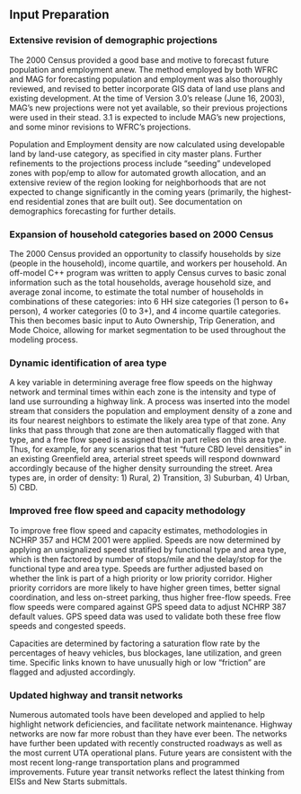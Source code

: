## Input Preparation
### Extensive revision of demographic projections
The 2000 Census provided a good base and motive to forecast future population and employment anew.  The method employed by both WFRC and MAG for forecasting population and employment was also thoroughly reviewed, and revised to better incorporate GIS data of land use plans and existing development.  At the time of Version 3.0’s release (June 16, 2003), MAG’s new projections were not yet available, so their previous projections were used in their stead.  3.1 is expected to include MAG’s new projections, and some minor revisions to WFRC’s projections.  

Population and Employment density are now calculated using developable land by land-use category, as specified in city master plans. Further refinements to the projections process include “seeding” undeveloped zones with pop/emp to allow for automated growth allocation, and an extensive review of the region looking for neighborhoods that are not expected to change significantly in the coming years (primarily, the highest-end residential zones that are built out).  See documentation on demographics forecasting for further details.  

### Expansion of household categories based on 2000 Census
The 2000 Census provided an opportunity to classify households by size (people in the household), income quartile, and workers per household.  An off-model C++ program was written to apply Census curves to basic zonal information such as the total households, average household size, and average zonal income, to estimate the total number of households in combinations of these categories: into 6 HH size categories (1 person to 6+ person), 4 worker categories (0 to 3+), and 4 income quartile categories.  This then becomes basic input to Auto Ownership, Trip Generation, and Mode Choice, allowing for market segmentation to be used throughout the modeling process.

### Dynamic identification of area type
A key variable in determining average free flow speeds on the highway network and terminal times within each zone is the intensity and type of land use surrounding a highway link.  A process was inserted into the model stream that considers the population and employment density of a zone and its four nearest neighbors to estimate the likely area type of that zone.  Any links that pass through that zone are then automatically flagged with that type, and a free flow speed is assigned that in part relies on this area type.  Thus, for example, for any scenarios that test “future CBD level densities” in an existing Greenfield area, arterial street speeds will respond downward accordingly because of the higher density surrounding the street.  Area types are, in order of density:  1) Rural, 2) Transition, 3) Suburban, 4) Urban, 5) CBD.

### Improved free flow speed and capacity methodology
To improve free flow speed and capacity estimates, methodologies in NCHRP 357 and HCM 2001 were applied.  Speeds are now determined by applying an unsignalized speed stratified by functional type and area type, which is then factored by number of stops/mile and the delay/stop for the functional type and area type.  Speeds are further adjusted based on whether the link is part of a high priority or low priority corridor. Higher priority corridors are more likely to have higher green times, better signal coordination, and less on-street parking, thus higher free-flow speeds. Free flow speeds were compared against GPS speed data to adjust NCHRP 387 default values.  GPS speed data was used to validate both these free flow speeds and congested speeds. 

Capacities are determined by factoring a saturation flow rate by the percentages of heavy vehicles, bus blockages, lane utilization, and green time.  Specific links known to have unusually high or low “friction” are flagged and adjusted accordingly.

### Updated highway and transit networks
Numerous automated tools have been developed and applied to help highlight network deficiencies, and facilitate network maintenance.  Highway networks are now far more robust than they have ever been.  The networks have further been updated with recently constructed roadways as well as the most current UTA operational plans.  Future years are consistent with the most recent long-range transportation plans and programmed improvements.  Future year transit networks reflect the latest thinking from EISs and New Starts submittals.  




